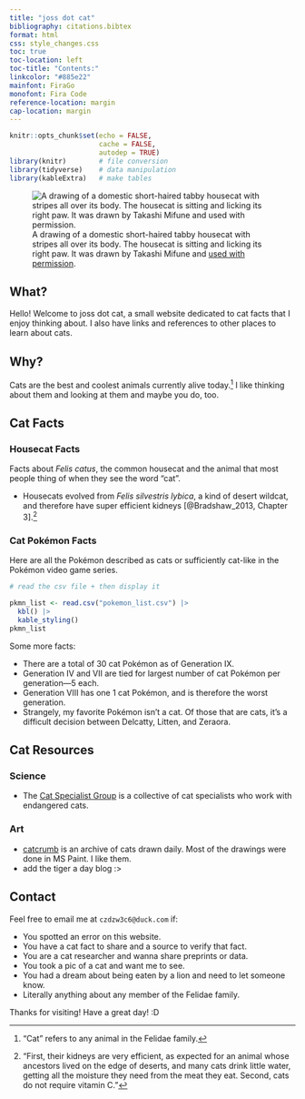 ```yaml
---
title: "joss dot cat"
bibliography: citations.bibtex
format: html
css: style_changes.css
toc: true
toc-location: left
toc-title: "Contents:"
linkcolor: "#885e22"
mainfont: FiraGo
monofont: Fira Code
reference-location: margin
cap-location: margin
---
```


```r
knitr::opts_chunk$set(echo = FALSE,
                      cache = FALSE,
                      autodep = TRUE)
library(knitr)        # file conversion
library(tidyverse)    # data manipulation
library(kableExtra)   # make tables
```

![A drawing of a domestic short-haired tabby housecat with stripes all over its body. The housecat is sitting and licking its right paw. It was drawn by Takashi Mifune and [used with permission](https://www.irasutoya.com/p/terms.html).](cat_irasutoya.png)

## What?

Hello! Welcome to joss dot cat, a small website dedicated to cat facts that I enjoy thinking about. I also have links and references to other places to learn about cats.


## Why?

Cats are the best and coolest animals currently alive today.^["Cat" refers to any animal in the Felidae family.] I like thinking about them and looking at them and maybe you do, too.


## Cat Facts

### Housecat Facts

Facts about _Felis catus_, the common housecat and the animal that most people thing of when they see the word "cat".

- Housecats evolved from _Felis silvestris lybica_, a kind of desert wildcat, and therefore have super efficient kidneys [@Bradshaw_2013, Chapter 3].^["First, their kidneys are very efficient, as expected for an animal whose ancestors lived on the edge of deserts, and many cats drink little water, getting all the moisture they need from the meat they eat. Second, cats do not require vitamin C."]

<!-- ### Amur Tiger Facts

Facts about a group of animals within _Panthera tigris altaica_. Amur tigers are highly endangered. -->

### Cat Pokémon Facts

Here are all the Pokémon described as cats or sufficiently cat-like in the Pokémon video game series.

:::{.column-page-inset-right}
```r
# read the csv file + then display it

pkmn_list <- read.csv("pokemon_list.csv") |>
  kbl() |>
  kable_styling()
pkmn_list
```
:::

Some more facts:

- There are a total of 30 cat Pokémon as of Generation IX.
- Generation IV and VII are tied for largest number of cat Pokémon per generation---5 each.
- Generation VIII has one 1 cat Pokémon, and is therefore the worst generation.
- Strangely, my favorite Pokémon isn't a cat. Of those that are cats, it's a difficult decision between Delcatty, Litten, and Zeraora. 


## Cat Resources

### Science

- The [Cat Specialist Group](http://www.catsg.org/) is a collective of cat specialists who work with endangered cats.

### Art

- [catcrumb](https://catcrumb.tumblr.com/) is an archive of cats drawn daily. Most of the drawings were done in MS Paint. I like them.
- add the tiger a day blog :>


## Contact

Feel free to email me at `czdzw3c6@duck.com` if:

- You spotted an error on this website.
- You have a cat fact to share and a source to verify that fact.
- You are a cat researcher and wanna share preprints or data.
- You took a pic of a cat and want me to see.
- You had a dream about being eaten by a lion and need to let someone know.
- Literally anything about any member of the Felidae family.

Thanks for visiting! Have a great day! :D
